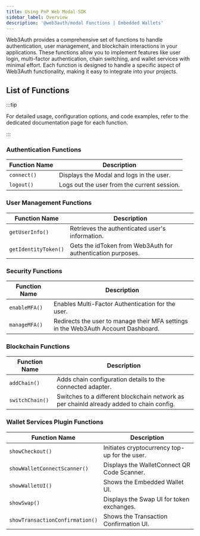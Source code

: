 ```yaml
---
title: Using PnP Web Modal SDK
sidebar_label: Overview
description: '@web3auth/modal Functions | Embedded Wallets'
---
```


Web3Auth provides a comprehensive set of functions to handle authentication, user management, and blockchain interactions in your applications. These functions allow you to implement features like user login, multi-factor authentication, chain switching, and wallet services with minimal effort. Each function is designed to handle a specific aspect of Web3Auth functionality, making it easy to integrate into your projects.

## List of Functions

:::tip

For detailed usage, configuration options, and code examples, refer to the dedicated documentation page for each function.

:::

### Authentication Functions

| Function Name | Description                                 |
| ------------- | ------------------------------------------- |
| `connect()`   | Displays the Modal and logs in the user.    |
| `logout()`    | Logs out the user from the current session. |

### User Management Functions

| Function Name        | Description                                                 |
| -------------------- | ----------------------------------------------------------- |
| `getUserInfo()`      | Retrieves the authenticated user's information.             |
| `getIdentityToken()` | Gets the idToken from Web3Auth for authentication purposes. |

### Security Functions

| Function Name | Description |
| --- | --- |
| `enableMFA()` | Enables Multi-Factor Authentication for the user. |
| `manageMFA()` | Redirects the user to manage their MFA settings in the Web3Auth Account Dashboard. |

### Blockchain Functions

| Function Name | Description |
| --- | --- |
| `addChain()` | Adds chain configuration details to the connected adapter. |
| `switchChain()` | Switches to a different blockchain network as per chainId already added to chain config. |

### Wallet Services Plugin Functions

| Function Name                   | Description                                   |
| ------------------------------- | --------------------------------------------- |
| `showCheckout()`                | Initiates cryptocurrency top-up for the user. |
| `showWalletConnectScanner()`    | Displays the WalletConnect QR Code Scanner.   |
| `showWalletUI()`                | Shows the Embedded Wallet UI.                 |
| `showSwap()`                    | Displays the Swap UI for token exchanges.     |
| `showTransactionConfirmation()` | Shows the Transaction Confirmation UI.        |
